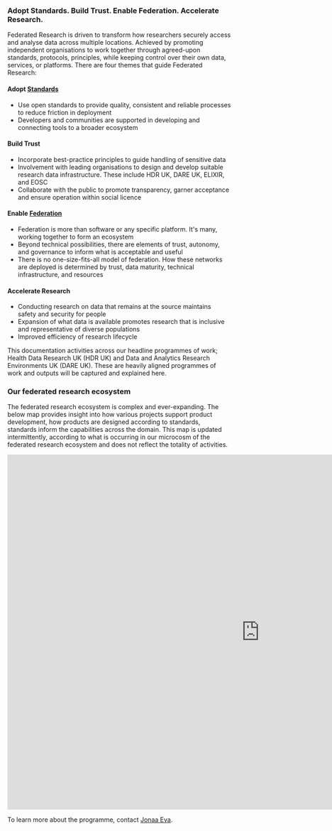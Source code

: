 
<div style={{ display: "flex", flexDirection: "column", alignItems: "center", paddingTop: "2rem" }}>

  ### Adopt Standards. Build Trust. Enable Federation. Accelerate Research.

</div>

Federated Research is driven to transform how researchers securely access and analyse data across multiple locations. Achieved by promoting independent organisations to work together through agreed-upon standards, protocols, principles, while keeping control over their own data, services, or platforms. There are four themes that guide Federated Research:

#### Adopt [Standards](https://docs.federated-analytics.ac.uk/standards)
- Use open standards to provide quality, consistent and reliable processes to reduce friction in deployment
- Developers and communities are supported in developing and connecting tools to a broader ecosystem

#### Build Trust
- Incorporate best-practice principles to guide handling of sensitive data
- Involvement with leading organisations to design and develop suitable research data infrastructure. These include HDR UK, DARE UK, ELIXIR, and EOSC
- Collaborate with the public to promote transparency, garner acceptance and ensure operation within social licence

#### Enable [Federation](https://docs.federated-analytics.ac.uk/trellis)
- Federation is more than software or any specific platform. It's many, working together to form an ecosystem
- Beyond technical possibilities, there are elements of trust, autonomy, and governance to inform what is acceptable and useful
- There is no one-size-fits-all model of federation. How these networks are deployed is determined by trust, data maturity, technical infrastructure, and resources

#### Accelerate Research
- Conducting research on data that remains at the source maintains safety and security for people
- Expansion of what data is available promotes research that is inclusive and representative of diverse populations
- Improved efficiency of research lifecycle

This documentation activities across our headline programmes of work; Health Data Research UK (HDR UK) and Data and Analytics Research Environments UK (DARE UK). These are heavily aligned programmes of work and outputs will be captured and explained here.

### Our federated research ecosystem
The federated research ecosystem is complex and ever-expanding. The below map provides insight into how various projects support product development, how products are designed according to standards, standards inform the capabilities across the domain. This map is updated intermittently, according to what is occurring in our microcosm of the federated research ecosystem and does not reflect the totality of activities.  

<iframe src="https://embed.kumu.io/1c85609442b1867991acb74b0e8f895b" width="1136" height="800" frameborder="0"></iframe>

To learn more about the programme, contact [Jonaa Eva](mailto:jonaa.eva@nottingham.ac.uk).

